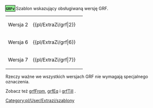 <noinclude>{{pl/ExtraZi/inne strony|en= newgrf-specs.tt-wiki.net/wiki/Template:Grf
|pl=:template:extraZi/grf
|language_page=<!--pl-->
}}<!--{{-}}--></noinclude><!--
--><includeonly><span title="Obsługiwane w wersji GRF {{{1}}}" style="padding: 1px; white-space:nowrap;background-color:lightgreen; outline:1px solid black">'''<tt>GRFv</tt>{{{1}}}'''</span></includeonly><noinclude>
Szablon wskazujący obsługiwaną wersję GRF.

{|
|-
| Wersja 2 || <nowiki>{{pl/ExtraZi/grf|2}}</nowiki> || {{pl/ExtraZi/grf|2}}
|-
| Wersja 6 || <nowiki>{{pl/ExtraZi/grf|6}}</nowiki> || {{pl/ExtraZi/grf|6}}
|-
| Wersja 7 || <nowiki>{{pl/ExtraZi/grf|7}}</nowiki> || {{pl/ExtraZi/grf|7}}
|}

Rzeczy ważne we wszystkich wersjach GRF nie wymagają specjalnego oznaczenia.

Zobacz też [[Template:pl/ExtraZi/grfFrom|grfFrom]], [[Template:pl/ExtraZi/grfEq|grfEq]] i [[Template:pl/ExtraZi/grfTill|grfTill]] [[Category:pl/User/Extrazi/szablony]].
</noinclude>